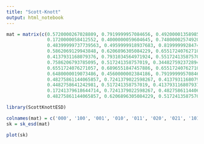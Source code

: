 ```yaml
---
title: "Scott-Knott"
output: html_notebook
---
```


```R
mat = matrix(c(0.5720000267028809, 0.7919999957084656, 0.492000013589859, 0.8119999766349792, 0.7160000205039978, 0.7879999876022339, 0.48399999737739563, 0.47999998927116394, 0.48399999737739563, 0.843999981880188, 0.6520000100135803, 0.6159999966621399, 0.46799999475479126, 0.5839999914169312, 0.7039999961853027, 0.4959999918937683, 0.48399999737739563, 0.7879999876022339, 0.47600001096725464, 0.7559999823570251,
               0.1720000058412552, 0.4000000059604645, 0.7480000257492065, 0.3720000088214874, 0.7960000038146973, 0.8479999899864197, 0.5400000214576721, 0.7799999713897705, 0.5640000104904175, 0.7760000228881836, 0.7400000095367432, 0.8080000281333923, 0.7639999985694885, 0.5920000076293945, 0.8519999980926514, 0.20800000429153442, 0.5440000295639038, 0.7519999742507935, 0.41999998688697815, 0.47999998927116394,
               0.48399999737739563, 0.4959999918937683, 0.8199999928474426, 0.871999979019165, 0.527999997138977, 0.871999979019165, 0.5320000052452087, 0.8320000171661377, 0.4959999918937683, 0.5199999809265137, 0.515999972820282, 0.5120000243186951, 0.800000011920929, 0.4480000138282776, 0.5, 0.4959999918937683, 0.4959999918937683, 0.4399999976158142, 0.5320000052452087, 0.5120000243186951,
               0.5862069129943848, 0.6206896305084229, 0.6551724076271057, 0.48275861144065857, 0.7931034564971924, 0.7241379022598267, 0.517241358757019, 0.5517241358757019, 0.7931034564971924, 0.7931034564971924, 0.6206896305084229, 0.517241358757019, 0.48275861144065857, 0.7931034564971924, 0.4482758641242981, 0.37931033968925476, 0.6551724076271057, 0.4137931168079376, 0.7931034564971924, 0.5517241358757019,
               0.4137931168079376, 0.7931034564971924, 0.5517241358757019, 0.6551724076271057, 0.3448275923728943, 0.3448275923728943, 0.3448275923728943, 0.37931033968925476, 0.5517241358757019, 0.5862069129943848, 0.517241358757019, 0.5862069129943848, 0.517241358757019, 0.48275861144065857, 0.6206896305084229, 0.48275861144065857, 0.6551724076271057, 0.5517241358757019, 0.37931033968925476, 0.4137931168079376,
               0.7586206793785095, 0.517241358757019, 0.3448275923728943, 0.517241358757019, 0.48275861144065857, 0.5862069129943848, 0.48275861144065857, 0.517241358757019, 0.6551724076271057, 0.6551724076271057, 0.5517241358757019, 0.5862069129943848, 0.3103448152542114, 0.8275862336158752, 0.6206896305084229, 0.7586206793785095, 0.517241358757019, 0.6551724076271057, 0.7931034564971924, 0.517241358757019,
               0.6551724076271057, 0.6896551847457886, 0.6551724076271057, 0.5862069129943848, 0.5862069129943848, 0.7241379022598267, 0.48275861144065857, 0.6896551847457886, 0.7586206793785095, 0.48275861144065857, 0.3103448152542114, 0.6896551847457886, 0.6551724076271057, 0.7586206793785095, 0.8275862336158752, 0.27586206793785095, 0.3103448152542114, 0.517241358757019, 0.37931033968925476, 0.5517241358757019,
               0.6480000019073486, 0.4560000002384186, 0.7919999957084656, 0.5559999942779541, 0.8640000224113464, 0.7720000147819519, 0.46799999475479126, 0.5080000162124634, 0.6159999966621399, 0.6359999775886536, 0.4320000112056732, 0.4959999918937683, 0.515999972820282, 0.47600001096725464, 0.8519999980926514, 0.7720000147819519, 0.492000013589859, 0.800000011920929, 0.5120000243186951, 0.5080000162124634,
               0.48275861144065857, 0.7241379022598267, 0.4137931168079376, 0.6551724076271057, 0.5862069129943848, 0.6206896305084229, 0.3448275923728943, 0.6896551847457886, 0.6206896305084229, 0.8620689511299133, 0.5862069129943848, 0.4137931168079376, 0.8620689511299133, 0.8275862336158752, 0.517241358757019, 0.48275861144065857, 0.7931034564971924, 0.8620689511299133, 0.5862069129943848, 0.8275862336158752,
               0.4482758641242981, 0.517241358757019, 0.4137931168079376, 0.3448275923728943, 0.6551724076271057, 0.37931033968925476, 0.48275861144065857, 0.7931034564971924, 0.6896551847457886, 0.5862069129943848, 0.4137931168079376, 0.4137931168079376, 0.6206896305084229, 0.4137931168079376, 0.7931034564971924, 0.24137930572032928, 0.4137931168079376, 0.7241379022598267, 0.6551724076271057, 0.6206896305084229,
               0.17241379618644714, 0.7241379022598267, 0.48275861144065857, 0.7586206793785095, 0.7241379022598267, 0.7931034564971924, 0.8620689511299133, 0.27586206793785095, 0.4482758641242981, 0.8620689511299133, 0.27586206793785095, 0.37931033968925476, 0.517241358757019, 0.8620689511299133, 0.517241358757019, 0.6206896305084229, 0.6551724076271057, 0.931034505367279, 0.517241358757019, 0.4482758641242981,
               0.48275861144065857, 0.6206896305084229, 0.517241358757019, 0.8965517282485962, 0.37931033968925476, 0.4482758641242981, 0.5862069129943848, 0.6206896305084229, 0.6896551847457886, 0.6896551847457886, 0.4482758641242981, 0.37931033968925476, 0.7241379022598267, 0.37931033968925476, 0.7586206793785095, 0.6551724076271057, 0.6896551847457886, 0.8620689511299133, 0.7241379022598267, 0.7586206793785095), ncol=12)
```

```R
library(ScottKnottESD)
```

```R
colnames(mat) = c('000', '100', '001', '010', '011', '020', '021', '101', '110', '111', '120', '121')
sk = sk_esd(mat)
```

```R
plot(sk)
```